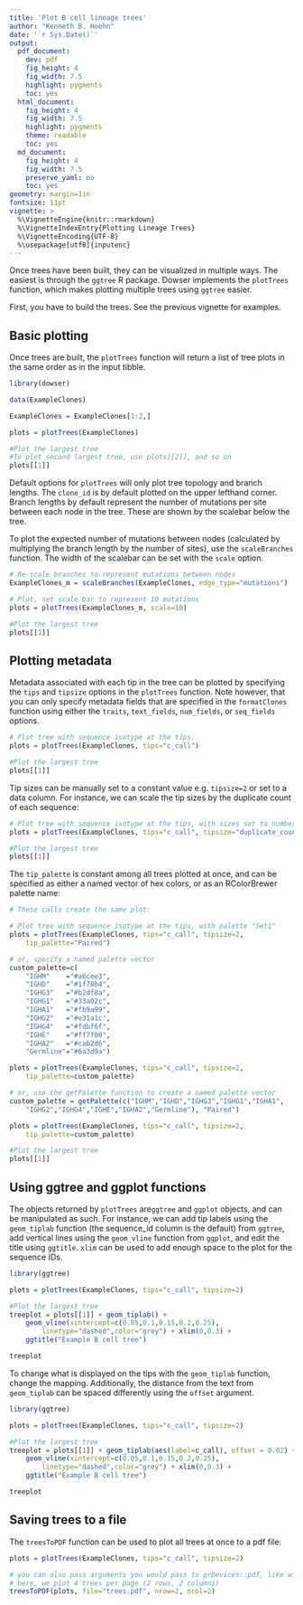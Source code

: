 ```yaml
---
title: 'Plot B cell lineage trees'
author: "Kenneth B. Hoehn"
date: '`r Sys.Date()`'
output:
  pdf_document:
    dev: pdf
    fig_height: 4
    fig_width: 7.5
    highlight: pygments
    toc: yes
  html_document:
    fig_height: 4
    fig_width: 7.5
    highlight: pygments
    theme: readable
    toc: yes
  md_document:
    fig_height: 4
    fig_width: 7.5
    preserve_yaml: no
    toc: yes
geometry: margin=1in
fontsize: 11pt
vignette: >
  %\VignetteEngine{knitr::rmarkdown}
  %\VignetteIndexEntry{Plotting Lineage Trees}
  %\VignetteEncoding{UTF-8}
  %\usepackage[utf8]{inputenc}
---
```


Once trees have been built, they can be visualized in multiple ways. The easiest is through the `ggtree` R package. Dowser implements the `plotTrees` function, which makes plotting multiple trees using `ggtree` easier.

First, you have to build the trees. See the previous vignette for examples.

## Basic plotting

Once trees are built, the `plotTrees` function will return a list of tree plots in the same order as in the input tibble.

```r

library(dowser)

data(ExampleClones)

ExampleClones = ExampleClones[1:2,]

plots = plotTrees(ExampleClones)

#Plot the largest tree
#To plot second largest tree, use plots[[2]], and so on
plots[[1]]

```

Default options for `plotTrees` will only plot tree topology and branch lengths. The `clone_id` is by default plotted on the upper lefthand corner. Branch lengths by default represent the number of mutations per site between each node in the tree. These are shown by the scalebar below the tree.

To plot the expected number of mutations between nodes (calculated by multiplying the branch length by the number of sites), use the `scaleBranches` function. The width of the scalebar can be set with the `scale` option. 

```r

# Re-scale branches to represent mutations between nodes
ExampleClones_m = scaleBranches(ExampleClones, edge_type="mutations")

# Plot, set scale bar to represent 10 mutations
plots = plotTrees(ExampleClones_m, scale=10)

#Plot the largest tree
plots[[1]]

```

## Plotting metadata

Metadata associated with each tip in the tree can be plotted by specifying the `tips` and `tipsize` options in the `plotTrees` function. Note however, that you can only specify metadata fields that are specified in the `formatClones` function using either the `traits`, `text_fields`, `num_fields`, or `seq_fields` options.

```r
# Plot tree with sequence isotype at the tips.
plots = plotTrees(ExampleClones, tips="c_call")

#Plot the largest tree
plots[[1]]
```

Tip sizes can be manually set to a constant value e.g. `tipsize=2` or set to a data column. For instance, we can scale the tip sizes by the duplicate count of each sequence:

```r
# Plot tree with sequence isotype at the tips, with sizes set to number of duplicates
plots = plotTrees(ExampleClones, tips="c_call", tipsize="duplicate_count")

#Plot the largest tree
plots[[1]]
```

The `tip_palette` is constant among all trees plotted at once, and can be specified as either a named vector of hex colors, or as an RColorBrewer palette name:

```r
# These calls create the same plot:

# Plot tree with sequence isotype at the tips, with palette "Set1"
plots = plotTrees(ExampleClones, tips="c_call", tipsize=2,
    tip_palette="Paired")

# or, specify a named palette vector
custom_palette=c(
    "IGHM"    ="#a6cee3",
    "IGHD"    ="#1f78b4",
    "IGHG3"   ="#b2df8a",
    "IGHG1"   ="#33a02c",
    "IGHA1"   ="#fb9a99",
    "IGHG2"   ="#e31a1c",
    "IGHG4"   ="#fdbf6f",
    "IGHE"    ="#ff7f00",
    "IGHA2"   ="#cab2d6",
    "Germline"="#6a3d9a")

plots = plotTrees(ExampleClones, tips="c_call", tipsize=2,
    tip_palette=custom_palette)

# or, use the getPalette function to create a named palette vector
custom_palette = getPalette(c("IGHM","IGHD","IGHG3","IGHG1","IGHA1",
    "IGHG2","IGHG4","IGHE","IGHA2","Germline"), "Paired")

plots = plotTrees(ExampleClones, tips="c_call", tipsize=2,
    tip_palette=custom_palette)

#Plot the largest tree
plots[[1]]
```

## Using ggtree and ggplot functions

The objects returned by `plotTrees` are`ggtree` and `ggplot` objects, and can be manipulated as such. For instance, we can add tip labels using the `geom_tiplab` function (the sequence_id column is the default) from `ggtree`, add vertical lines using the `geom_vline` function from `ggplot`, and edit the title using `ggtitle`. `xlim` can be used to add enough space to the plot for the sequence IDs.

```r
library(ggtree)

plots = plotTrees(ExampleClones, tips="c_call", tipsize=2)

#Plot the largest tree
treeplot = plots[[1]] + geom_tiplab() + 
    geom_vline(xintercept=c(0.05,0.1,0.15,0.2,0.25),
        linetype="dashed",color="grey") + xlim(0,0.3) +
    ggtitle("Example B cell tree")

treeplot
```
To change what is displayed on the tips with the `geom_tiplab` function, change the mapping. Additionally, the distance from the text from `geom_tiplab` can be spaced differently using the `offset` argument. 

```r
library(ggtree)

plots = plotTrees(ExampleClones, tips="c_call", tipsize=2)

#Plot the largest tree
treeplot = plots[[1]] + geom_tiplab(aes(label=c_call), offset = 0.02) + 
    geom_vline(xintercept=c(0.05,0.1,0.15,0.2,0.25),
        linetype="dashed",color="grey") + xlim(0,0.3) +
    ggtitle("Example B cell tree")

treeplot
```


## Saving trees to a file

The `treesToPDF` function can be used to plot all trees at once to a pdf file:

```r
plots = plotTrees(ExampleClones, tips="c_call", tipsize=2)

# you can also pass arguments you would pass to grDevices::pdf, like width and height
# here, we plot 4 trees per page (2 rows, 2 columns)
treesToPDF(plots, file="trees.pdf", nrow=2, ncol=2)
```

